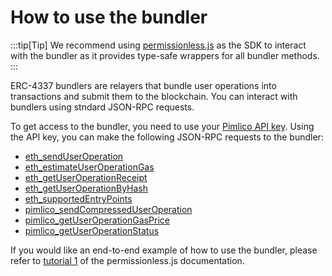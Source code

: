 # How to use the bundler

:::tip[Tip]
We recommend using [permissionless.js](/permissionless/reference/bundler-actions/sendUserOperation) as the SDK to interact with the bundler as it provides type-safe wrappers for all bundler methods. 
:::

ERC-4337 bundlers are relayers that bundle user operations into transactions and submit them to the blockchain. You can interact with bundlers using stndard JSON-RPC requests.

To get access to the bundler, you need to use your [Pimlico API key](https://dashboard.pimlico.io/apikeys). Using the API key, you can make the following JSON-RPC requests to the bundler:

- [eth_sendUserOperation](/infra/bundler/endpoints/eth_sendUserOperation)
- [eth_estimateUserOperationGas](/infra/bundler/endpoints/eth_estimateUserOperationGas)
- [eth_getUserOperationReceipt](/infra/bundler/endpoints/eth_getUserOperationReceipt)
- [eth_getUserOperationByHash](/infra/bundler/endpoints/eth_getUserOperationByHash)
- [eth_supportedEntryPoints](/infra/bundler/endpoints/eth_supportedEntryPoints)
- [pimlico_sendCompressedUserOperation](/infra/bundler/endpoints/pimlico_sendCompressedUserOperation)
- [pimlico_getUserOperationGasPrice](/infra/bundler/endpoints/pimlico_getUserOperationGasPrice)
- [pimlico_getUserOperationStatus](/infra/bundler/endpoints/pimlico_getUserOperationStatus)

If you would like an end-to-end example of how to use the bundler, please refer to [tutorial 1](/permissionless/tutorial/tutorial-1) of the permissionless.js documentation.
